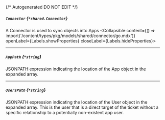 {/* Autogenerated DO NOT EDIT  */}

##### `Connector` *{`*shared.Connector`}*
A Connector is used to sync objects into Apps
<Collapsible content={() => import('/content/types/pkg/models/shared/connector/go.mdx')} openLabel={Labels.showProperties} closeLabel={Labels.hideProperties}>
</Collapsible>

---
##### `AppPath` *{`*string`}*
JSONPATH expression indicating the location of the App object in the expanded array.

---
##### `UsersPath` *{`*string`}*
JSONPATH expression indicating the location of the User object in the expanded array. This is the user that is a direct target of the ticket without a specific relationship to a potentially non\-existent app user.


